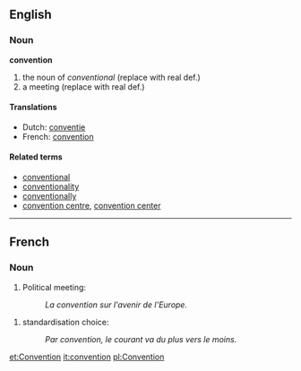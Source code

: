 ==English==
===Noun===
'''convention'''

# the noun of ''conventional'' (replace with real def.)
# a meeting (replace with real def.)

====Translations====
*Dutch: [[conventie]]
*French: [[convention]]

====Related terms====
*[[conventional]]
*[[conventionality]]
*[[conventionally]]
*[[convention centre]], [[convention center]]

----

==French==

===Noun===
# Political meeting:
#: ''La convention sur l'avenir de l'Europe.''
<!-- [[convention]]-->

# standardisation choice:
#: ''Par convention, le courant va du plus vers le moins.''

[[et:Convention]]
[[it:convention]]
[[pl:Convention]]